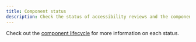 ```yaml
---
title: Component status
description: Check the status of accessibility reviews and the component lifecycle status of each component.
---
```



<Note>

Check out the [component lifecycle](/guides/component-lifecycle) for more information on each status.

</Note>

<StatusTable />
